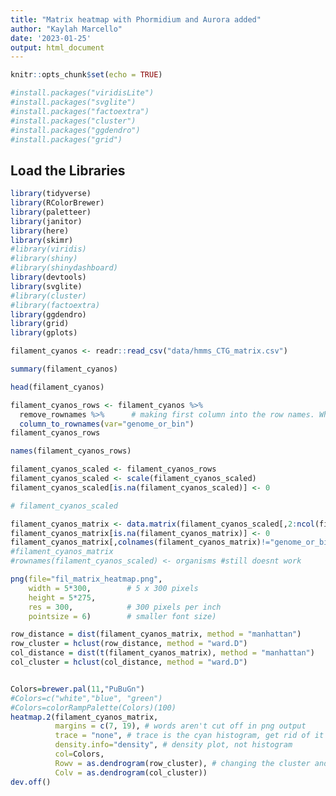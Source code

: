 ```yaml
---
title: "Matrix heatmap with Phormidium and Aurora added"
author: "Kaylah Marcello"
date: '2023-01-25'
output: html_document
---
```


```r
knitr::opts_chunk$set(echo = TRUE)
```

```r
#install.packages("viridisLite")
#install.packages("svglite")
#install.packages("factoextra")
#install.packages("cluster")
#install.packages("ggdendro")
#install.packages("grid")
```

## Load the Libraries

```r
library(tidyverse)
library(RColorBrewer)
library(paletteer)
library(janitor)
library(here)
library(skimr)
#library(viridis)
#library(shiny)
#library(shinydashboard)
library(devtools)
library(svglite)
#library(cluster)
#library(factoextra)
library(ggdendro)
library(grid)
library(gplots)
```

```r
filament_cyanos <- readr::read_csv("data/hmms_CTG_matrix.csv")
```

```r
summary(filament_cyanos)
```


```r
head(filament_cyanos)
```

```r
filament_cyanos_rows <- filament_cyanos %>% 
  remove_rownames %>%      # making first column into the row names. When converted into matrix names will be there already
  column_to_rownames(var="genome_or_bin")
filament_cyanos_rows
```


```r
names(filament_cyanos_rows)
```


```r
filament_cyanos_scaled <- filament_cyanos_rows 
filament_cyanos_scaled <- scale(filament_cyanos_scaled)
filament_cyanos_scaled[is.na(filament_cyanos_scaled)] <- 0

# filament_cyanos_scaled
```

```r
filament_cyanos_matrix <- data.matrix(filament_cyanos_scaled[,2:ncol(filament_cyanos_scaled)])
filament_cyanos_matrix[is.na(filament_cyanos_matrix)] <- 0
filament_cyanos_matrix[,colnames(filament_cyanos_matrix)!="genome_or_bin"]
#filament_cyanos_matrix
#rownames(filament_cyanos_scaled) <- organisms #still doesnt work
```

```r
png(file="fil_matrix_heatmap.png",
    width = 5*300,        # 5 x 300 pixels
    height = 5*275,
    res = 300,            # 300 pixels per inch
    pointsize = 6)        # smaller font size)

row_distance = dist(filament_cyanos_matrix, method = "manhattan") 
row_cluster = hclust(row_distance, method = "ward.D")
col_distance = dist(t(filament_cyanos_matrix), method = "manhattan")
col_cluster = hclust(col_distance, method = "ward.D")


Colors=brewer.pal(11,"PuBuGn")  
#Colors=c("white","blue", "green")
#Colors=colorRampPalette(Colors)(100)
heatmap.2(filament_cyanos_matrix, 
          margins = c(7, 19), # words aren't cut off in png output
          trace = "none", # trace is the cyan histogram, get rid of it
          density.info="density", # density plot, not histogram
          col=Colors,
          Rowv = as.dendrogram(row_cluster), # changing the cluster and distance methods from the default
          Colv = as.dendrogram(col_cluster)) 
dev.off()
```

